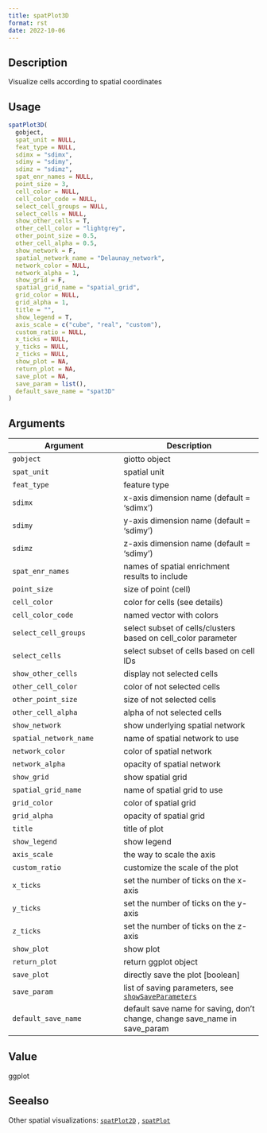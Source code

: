 ```yaml
--- 
title: spatPlot3D 
format: rst 
date: 2022-10-06 
--- 
```


## Description

Visualize cells according to spatial coordinates


## Usage

```r
spatPlot3D(
  gobject,
  spat_unit = NULL,
  feat_type = NULL,
  sdimx = "sdimx",
  sdimy = "sdimy",
  sdimz = "sdimz",
  spat_enr_names = NULL,
  point_size = 3,
  cell_color = NULL,
  cell_color_code = NULL,
  select_cell_groups = NULL,
  select_cells = NULL,
  show_other_cells = T,
  other_cell_color = "lightgrey",
  other_point_size = 0.5,
  other_cell_alpha = 0.5,
  show_network = F,
  spatial_network_name = "Delaunay_network",
  network_color = NULL,
  network_alpha = 1,
  show_grid = F,
  spatial_grid_name = "spatial_grid",
  grid_color = NULL,
  grid_alpha = 1,
  title = "",
  show_legend = T,
  axis_scale = c("cube", "real", "custom"),
  custom_ratio = NULL,
  x_ticks = NULL,
  y_ticks = NULL,
  z_ticks = NULL,
  show_plot = NA,
  return_plot = NA,
  save_plot = NA,
  save_param = list(),
  default_save_name = "spat3D"
)
```


## Arguments

Argument      |Description
------------- |----------------
`gobject`     |     giotto object
`spat_unit`     |     spatial unit
`feat_type`     |     feature type
`sdimx`     |     x-axis dimension name (default = 'sdimx')
`sdimy`     |     y-axis dimension name (default = 'sdimy')
`sdimz`     |     z-axis dimension name (default = 'sdimy')
`spat_enr_names`     |     names of spatial enrichment results to include
`point_size`     |     size of point (cell)
`cell_color`     |     color for cells (see details)
`cell_color_code`     |     named vector with colors
`select_cell_groups`     |     select subset of cells/clusters based on cell_color parameter
`select_cells`     |     select subset of cells based on cell IDs
`show_other_cells`     |     display not selected cells
`other_cell_color`     |     color of not selected cells
`other_point_size`     |     size of not selected cells
`other_cell_alpha`     |     alpha of not selected cells
`show_network`     |     show underlying spatial network
`spatial_network_name`     |     name of spatial network to use
`network_color`     |     color of spatial network
`network_alpha`     |     opacity of spatial network
`show_grid`     |     show spatial grid
`spatial_grid_name`     |     name of spatial grid to use
`grid_color`     |     color of spatial grid
`grid_alpha`     |     opacity of spatial grid
`title`     |     title of plot
`show_legend`     |     show legend
`axis_scale`     |     the way to scale the axis
`custom_ratio`     |     customize the scale of the plot
`x_ticks`     |     set the number of ticks on the x-axis
`y_ticks`     |     set the number of ticks on the y-axis
`z_ticks`     |     set the number of ticks on the z-axis
`show_plot`     |     show plot
`return_plot`     |     return ggplot object
`save_plot`     |     directly save the plot [boolean]
`save_param`     |     list of saving parameters, see [`showSaveParameters`](#showsaveparameters)
`default_save_name`     |     default save name for saving, don't change, change save_name in save_param


## Value

ggplot


## Seealso

Other spatial visualizations:
 [`spatPlot2D`](#spatplot2d) ,
 [`spatPlot`](#spatplot)


